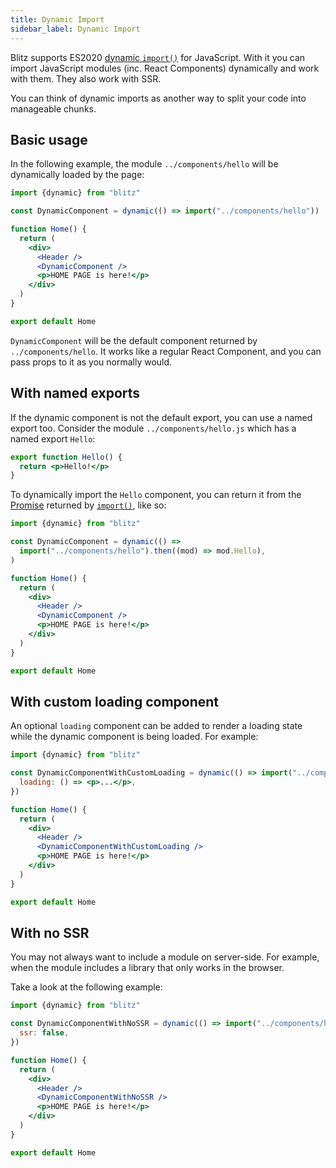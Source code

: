 ```yaml
---
title: Dynamic Import
sidebar_label: Dynamic Import
---
```


Blitz supports ES2020 [dynamic `import()`](https://github.com/tc39/proposal-dynamic-import) for JavaScript. With it you can import JavaScript modules (inc. React Components) dynamically and work with them. They also work with SSR.

You can think of dynamic imports as another way to split your code into manageable chunks.

## Basic usage

In the following example, the module `../components/hello` will be dynamically loaded by the page:

```jsx
import {dynamic} from "blitz"

const DynamicComponent = dynamic(() => import("../components/hello"))

function Home() {
  return (
    <div>
      <Header />
      <DynamicComponent />
      <p>HOME PAGE is here!</p>
    </div>
  )
}

export default Home
```

`DynamicComponent` will be the default component returned by `../components/hello`. It works like a regular React Component, and you can pass props to it as you normally would.

## With named exports

If the dynamic component is not the default export, you can use a named export too. Consider the module `../components/hello.js` which has a named export `Hello`:

```jsx
export function Hello() {
  return <p>Hello!</p>
}
```

To dynamically import the `Hello` component, you can return it from the [Promise](https://developer.mozilla.org/en-US/docs/Web/JavaScript/Reference/Global_Objects/Promise) returned by [`import()`](https://github.com/tc39/proposal-dynamic-import#example), like so:

```jsx
import {dynamic} from "blitz"

const DynamicComponent = dynamic(() =>
  import("../components/hello").then((mod) => mod.Hello),
)

function Home() {
  return (
    <div>
      <Header />
      <DynamicComponent />
      <p>HOME PAGE is here!</p>
    </div>
  )
}

export default Home
```

## With custom loading component

An optional `loading` component can be added to render a loading state while the dynamic component is being loaded. For example:

```jsx
import {dynamic} from "blitz"

const DynamicComponentWithCustomLoading = dynamic(() => import("../components/hello"), {
  loading: () => <p>...</p>,
})

function Home() {
  return (
    <div>
      <Header />
      <DynamicComponentWithCustomLoading />
      <p>HOME PAGE is here!</p>
    </div>
  )
}

export default Home
```

## With no SSR

You may not always want to include a module on server-side. For example, when the module includes a library that only works in the browser.

Take a look at the following example:

```jsx
import {dynamic} from "blitz"

const DynamicComponentWithNoSSR = dynamic(() => import("../components/hello3"), {
  ssr: false,
})

function Home() {
  return (
    <div>
      <Header />
      <DynamicComponentWithNoSSR />
      <p>HOME PAGE is here!</p>
    </div>
  )
}

export default Home
```
